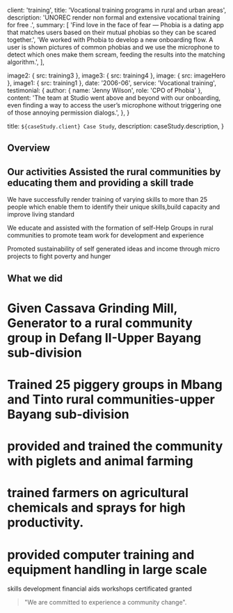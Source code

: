 
  client: 'training',
  title: 'Vocational training programs in rural and urban areas',
  description:
    'UNOREC render non formal and extensive vocational training for free .',
  summary: [
    'Find love in the face of fear — Phobia is a dating app that matches users based on their mutual phobias so they can be scared together.',
    'We worked with Phobia to develop a new onboarding flow. A user is shown pictures of common phobias and we use the microphone to detect which ones make them scream, feeding the results into the matching algorithm.',
  ],
  
 
 
  image2: { src: training3 },
  image3: { src: training4 },
   image: { src: imageHero },
  image1: { src: training1 },
  date: '2006-06',
  service: 'Vocational training',
  testimonial: {
    author: { name: 'Jenny Wilson', role: 'CPO of Phobia' },
    content:
      'The team at Studio went above and beyond with our onboarding, even finding a way to access the user’s microphone without triggering one of those annoying permission dialogs.',
  },
}

  title: `${caseStudy.client} Case Study`,
  description: caseStudy.description,
}

## Overview

## Our activities Assisted the rural communities by educating them and providing a skill trade
We have successfully render training of varying skills to more than 25 people which enable them to identify their unique skills,build capacity and improve living standard

We educate and assisted with the formation of self-Help Groups in rural communities to promote team work for development and experience

Promoted sustainability of self generated ideas and income through micro projects to fight poverty and hunger
## What we did
# Given Cassava Grinding Mill, Generator to a rural community group in Defang II-Upper Bayang sub-division
# Trained 25 piggery groups in Mbang and Tinto rural communities-upper Bayang sub-division
# provided and trained the community with piglets and animal farming
# trained farmers on agricultural chemicals and sprays for high productivity.
# provided computer training and equipment handling in large scale


<TagList>
  <TagListItem>skills development</TagListItem>
  <TagListItem>financial aids</TagListItem>
  <TagListItem>workshops</TagListItem>
  <TagListItem>certificated granted</TagListItem>
</TagList>

<Blockquote
  author={{ name: 'Hellen Tabe', role: 'agricultural specialist' }}
  image={{ src: imageJennyWilson }}
>
  "We are committed to experience a community change".
</Blockquote>

<StatList>
  <StatListItem value="25" label="Trained" />
  <StatListItem value="5x" label="funded" />
  <StatListItem value="25" label="acquired certificate" />
  <StatListItem value="25" label="satisfied" />
</StatList>
